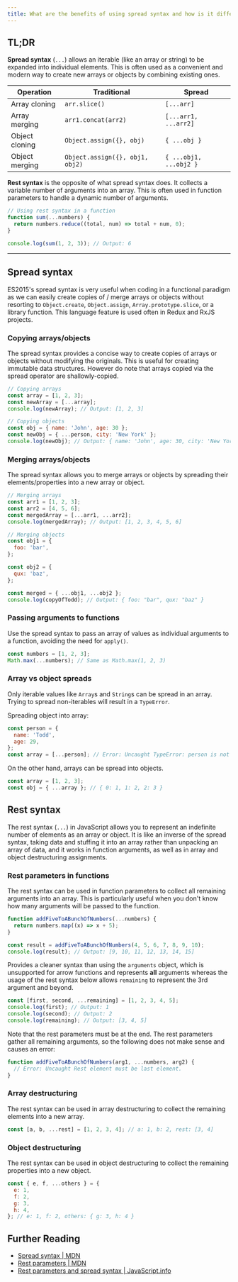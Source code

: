 ```yaml
---
title: What are the benefits of using spread syntax and how is it different from rest syntax?
---
```


## TL;DR

**Spread syntax** (`...`) allows an iterable (like an array or string) to be expanded into individual elements. This is often used as a convenient and modern way to create new arrays or objects by combining existing ones.

| Operation      | Traditional                     | Spread                 |
| -------------- | ------------------------------- | ---------------------- |
| Array cloning  | `arr.slice()`                   | `[...arr]`             |
| Array merging  | `arr1.concat(arr2)`             | `[...arr1, ...arr2]`   |
| Object cloning | `Object.assign({}, obj)`        | `{ ...obj }`           |
| Object merging | `Object.assign({}, obj1, obj2)` | `{ ...obj1, ...obj2 }` |

**Rest syntax** is the opposite of what spread syntax does. It collects a variable number of arguments into an array. This is often used in function parameters to handle a dynamic number of arguments.

```js
// Using rest syntax in a function
function sum(...numbers) {
  return numbers.reduce((total, num) => total + num, 0);
}

console.log(sum(1, 2, 3)); // Output: 6
```

---

## Spread syntax

ES2015's spread syntax is very useful when coding in a functional paradigm as we can easily create copies of / merge arrays or objects without resorting to `Object.create`, `Object.assign`, `Array.prototype.slice`, or a library function. This language feature is used often in Redux and RxJS projects.

### Copying arrays/objects

The spread syntax provides a concise way to create copies of arrays or objects without modifying the originals. This is useful for creating immutable data structures. However do note that arrays copied via the spread operator are shallowly-copied.

```js
// Copying arrays
const array = [1, 2, 3];
const newArray = [...array];
console.log(newArray); // Output: [1, 2, 3]

// Copying objects
const obj = { name: 'John', age: 30 };
const newObj = { ...person, city: 'New York' };
console.log(newObj); // Output: { name: 'John', age: 30, city: 'New York' }
```

### Merging arrays/objects

The spread syntax allows you to merge arrays or objects by spreading their elements/properties into a new array or object.

```js
// Merging arrays
const arr1 = [1, 2, 3];
const arr2 = [4, 5, 6];
const mergedArray = [...arr1, ...arr2];
console.log(mergedArray); // Output: [1, 2, 3, 4, 5, 6]

// Merging objects
const obj1 = {
  foo: 'bar',
};

const obj2 = {
  qux: 'baz',
};

const merged = { ...obj1, ...obj2 };
console.log(copyOfTodd); // Output: { foo: "bar", qux: "baz" }
```

### Passing arguments to functions

Use the spread syntax to pass an array of values as individual arguments to a function, avoiding the need for `apply()`.

```js
const numbers = [1, 2, 3];
Math.max(...numbers); // Same as Math.max(1, 2, 3)
```

### Array vs object spreads

Only iterable values like `Array`s and `String`s can be spread in an array. Trying to spread non-iterables will result in a `TypeError`.

Spreading object into array:

```js
const person = {
  name: 'Todd',
  age: 29,
};
const array = [...person]; // Error: Uncaught TypeError: person is not iterable
```

On the other hand, arrays can be spread into objects.

```js
const array = [1, 2, 3];
const obj = { ...array }; // { 0: 1, 1: 2, 2: 3 }
```

## Rest syntax

The rest syntax (`...`) in JavaScript allows you to represent an indefinite number of elements as an array or object. It is like an inverse of the spread syntax, taking data and stuffing it into an array rather than unpacking an array of data, and it works in function arguments, as well as in array and object destructuring assignments.

### Rest parameters in functions

The rest syntax can be used in function parameters to collect all remaining arguments into an array. This is particularly useful when you don't know how many arguments will be passed to the function.

```js
function addFiveToABunchOfNumbers(...numbers) {
  return numbers.map((x) => x + 5);
}

const result = addFiveToABunchOfNumbers(4, 5, 6, 7, 8, 9, 10);
console.log(result); // Output: [9, 10, 11, 12, 13, 14, 15]
```

Provides a cleaner syntax than using the `arguments` object, which is unsupported for arrow functions and represents **all** arguments whereas the usage of the rest syntax below allows `remaining` to represent the 3rd argument and beyond.

```js
const [first, second, ...remaining] = [1, 2, 3, 4, 5];
console.log(first); // Output: 1
console.log(second); // Output: 2
console.log(remaining); // Output: [3, 4, 5]
```

Note that the rest parameters must be at the end. The rest parameters gather all remaining arguments, so the following does not make sense and causes an error:

```js
function addFiveToABunchOfNumbers(arg1, ...numbers, arg2) {
  // Error: Uncaught Rest element must be last element.
}
```

### Array destructuring

The rest syntax can be used in array destructuring to collect the remaining elements into a new array.

```js
const [a, b, ...rest] = [1, 2, 3, 4]; // a: 1, b: 2, rest: [3, 4]
```

### Object destructuring

The rest syntax can be used in object destructuring to collect the remaining properties into a new object.

```js
const { e, f, ...others } = {
  e: 1,
  f: 2,
  g: 3,
  h: 4,
}; // e: 1, f: 2, others: { g: 3, h: 4 }
```

## Further Reading

- [Spread syntax | MDN](https://developer.mozilla.org/en-US/docs/Web/JavaScript/Reference/Operators/Spread_syntax)
- [Rest parameters | MDN](https://developer.mozilla.org/en-US/docs/Web/JavaScript/Reference/Functions/rest_parameters)
- [Rest parameters and spread syntax | JavaScript.info](https://javascript.info/rest-parameters-spread)
